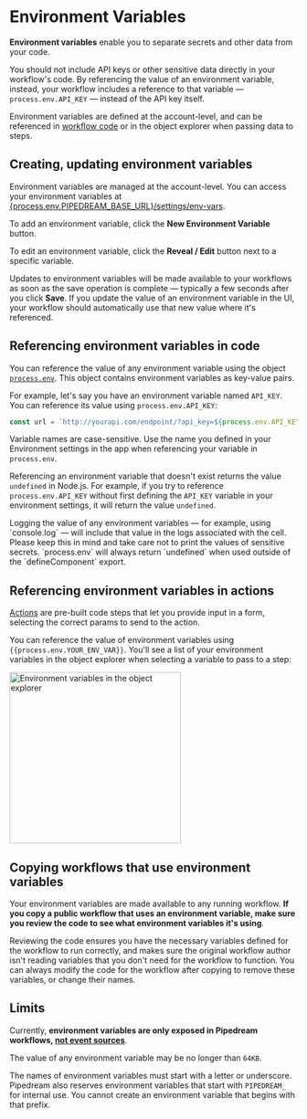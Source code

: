 

# Environment Variables

**Environment variables** enable you to separate secrets and other data from your code.

You should not include API keys or other sensitive data directly in your workflow's code. By referencing the value of an environment variable, instead, your workflow includes a reference to that variable — `process.env.API_KEY` — instead of the API key itself.

Environment variables are defined at the account-level, and can be referenced in [workflow code](/code/) or in the object explorer when passing data to steps.



## Creating, updating environment variables

Environment variables are managed at the account-level. You can access your environment variables at <a href="https://pipedream.com/settings/env-vars">{process.env.PIPEDREAM_BASE_URL}/settings/env-vars</a>.

To add an environment variable, click the **New Environment Variable** button.

To edit an environment variable, click the **Reveal / Edit** button next to a specific variable.

Updates to environment variables will be made available to your workflows as soon as the save operation is complete — typically a few seconds after you click **Save**. If you update the value of an environment variable in the UI, your workflow should automatically use that new value where it's referenced.

## Referencing environment variables in code

You can reference the value of any environment variable using the object [`process.env`](https://nodejs.org/dist/latest-v10.x/docs/api/process.html#process_process_env). This object contains environment variables as key-value pairs.

For example, let's say you have an environment variable named `API_KEY`. You can reference its value using `process.env.API_KEY`:

```javascript
const url = `http://yourapi.com/endpoint/?api_key=${process.env.API_KEY}`;
```

Variable names are case-sensitive. Use the name you defined in your Environment settings in the app when referencing your variable in `process.env`.

Referencing an environment variable that doesn't exist returns the value `undefined` in Node.js. For example, if you try to reference `process.env.API_KEY` without first defining the `API_KEY` variable in your environment settings, it will return the value `undefined`.

<Callout type="warning" emoji="⚠">
Logging the value of any environment variables — for example, using `console.log` — will include that value in the logs associated with the cell. Please keep this in mind and take care not to print the values of sensitive secrets.
</Callout>

<Callout type="info" emoji="ℹ️">
`process.env` will always return `undefined` when used outside of the `defineComponent` export.
</Callout>

## Referencing environment variables in actions

[Actions](/components#actions) are pre-built code steps that let you provide input in a form, selecting the correct params to send to the action.

You can reference the value of environment variables using <code v-pre>{{process.env.YOUR_ENV_VAR}}</code>. You'll see a list of your environment variables in the object explorer when selecting a variable to pass to a step:

<div>
<img alt="Environment variables in the object explorer" width="300px" src="./images/env-vars-object-explorer.png">
</div>

## Copying workflows that use environment variables

Your environment variables are made available to any running workflow. **If you copy a public workflow that uses an environment variable, make sure you review the code to see what environment variables it's using**.

Reviewing the code ensures you have the necessary variables defined for the workflow to run correctly, and makes sure the original workflow author isn't reading variables that you don't need for the workflow to function. You can always modify the code for the workflow after copying to remove these variables, or change their names.

## Limits

Currently, **environment variables are only exposed in Pipedream workflows, [not event sources](https://github.com/PipedreamHQ/pipedream/issues/583)**.

The value of any environment variable may be no longer than `64KB`.

The names of environment variables must start with a letter or underscore. Pipedream also reserves environment variables that start with `PIPEDREAM_` for internal use. You cannot create an environment variable that begins with that prefix.

